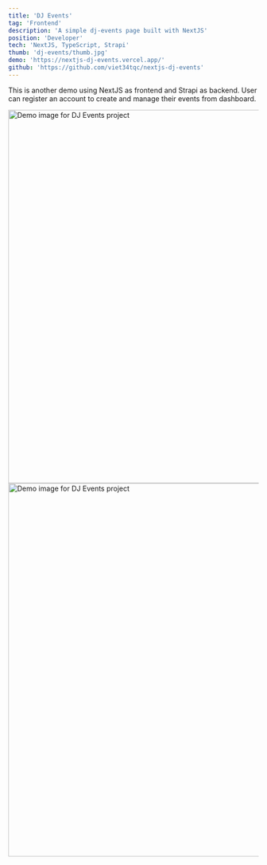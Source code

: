 ```yaml
---
title: 'DJ Events'
tag: 'Frontend'
description: 'A simple dj-events page built with NextJS'
position: 'Developer'
tech: 'NextJS, TypeScript, Strapi'
thumb: 'dj-events/thumb.jpg'
demo: 'https://nextjs-dj-events.vercel.app/'
github: 'https://github.com/viet34tqc/nextjs-dj-events'
---
```


This is another demo using NextJS as frontend and Strapi as backend. User can register an account to create and manage their events from dashboard.

<Image src="https://i.imgur.com/fdsXgBE.png" width="1280" height="750" alt="Demo image for DJ Events project" />

<Image src="https://i.imgur.com/fr460PT.png" width="1280" height="750" alt="Demo image for DJ Events project" />
